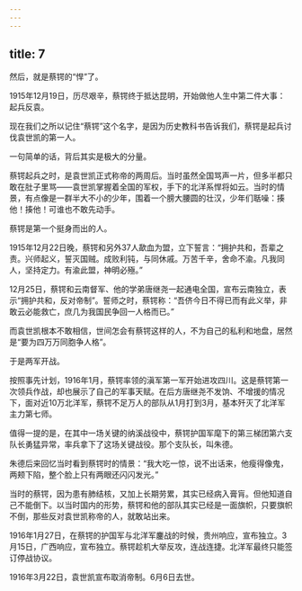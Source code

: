 ```yaml
---
---
---
```

title: 7
---



然后，就是蔡锷的“悍”了。

1915年12月19日，历尽艰辛，蔡锷终于抵达昆明，开始做他人生中第二件大事：起兵反袁。

现在我们之所以记住“蔡锷”这个名字，是因为历史教科书告诉我们，蔡锷是起兵讨伐袁世凯的第一人。

一句简单的话，背后其实是极大的分量。

蔡锷起兵之时，是袁世凯正式称帝的两周后。当时虽然全国骂声一片，但多半都只敢在肚子里骂——袁世凯掌握着全国的军权，手下的北洋系悍将如云。当时的情景，有点像是一群半大不小的少年，围着一个膀大腰圆的壮汉，少年们聒噪：揍他！揍他！可谁也不敢先动手。

蔡锷是第一个挺身而出的人。

1915年12月22日晚，蔡锷和另外37人歃血为盟，立下誓言：“拥护共和，吾辈之责。兴师起义，誓灭国贼。成败利钝，与同休戚。万苦千辛，舍命不渝。凡我同人，坚持定力。有渝此盟，神明必殛。”

12月25日，蔡锷和云南督军、他的学弟唐继尧一起通电全国，宣布云南独立，表示“拥护共和，反对帝制”。誓师之时，蔡锷称：“吾侪今日不得已而有此义举，非敢云必能救亡，庶几为我国民争回一人格而已。”

而袁世凯根本不敢相信，世间怎会有蔡锷这样的人，不为自己的私利和地盘，居然是“要为四万万同胞争人格”。

于是两军开战。

按照事先计划，1916年1月，蔡锷率领的滇军第一军开始进攻四川。这是蔡锷第一次领兵作战，却也展示了自己的军事天赋。在后方唐继尧不发饷、不增援的情况下，面对近10万北洋军，蔡锷不足万人的部队从1月打到3月，基本歼灭了北洋军主力第七师。

值得一提的是，在其中一场关键的纳溪战役中，蔡锷护国军麾下的第三梯团第六支队长勇猛异常，率兵拿下了这场关键战役。那个支队长，叫朱德。

朱德后来回忆当时看到蔡锷时的情景：“我大吃一惊，说不出话来，他瘦得像鬼，两颊下陷，整个脸上只有两眼还闪闪发光。”

当时的蔡锷，因为患有肺结核，又加上长期劳累，其实已经病入膏肓。但他知道自己不能倒下。以当时国内的形势，蔡锷和他的部队其实已经是一面旗帜，只要旗帜不倒，那些反对袁世凯称帝的人，就敢站出来。

1916年1月27日，在蔡锷的护国军与北洋军鏖战的时候，贵州响应，宣布独立。3月15日，广西响应，宣布独立。蔡锷趁机大举反攻，连战连捷。北洋军最终只能签订停战协议。

1916年3月22日，袁世凯宣布取消帝制。6月6日去世。